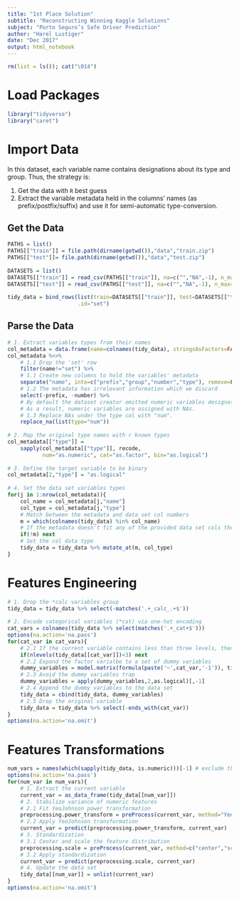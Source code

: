 ```yaml
---
title: "1st Place Solution"
subtitle: "Reconstructing Winning Kaggle Solutions"
subject: "Porto Seguro’s Safe Driver Prediction"
author: "Harel Lustiger"
date: "Dec 2017"
output: html_notebook
---
```


```r
rm(list = ls()); cat("\014")
```

# Load Packages

```r
library("tidyverse")
library("caret")
```


# Import Data

In this dataset, each variable name contains designations about its type and 
group. Thus, the strategy is:

1. Get the data with `R` best guess
2. Extract the variable metadata held in the columns' names 
(as prefix/postfix/suffix) and use it for semi-automatic type-conversion. 

## Get the Data

```r
PATHS = list()
PATHS[["train"]] = file.path(dirname(getwd()),"data","train.zip")
PATHS[["test"]]= file.path(dirname(getwd()),"data","test.zip")
  
DATASETS = list()
DATASETS[["train"]] = read_csv(PATHS[["train"]], na=c("","NA",-1), n_max=1e2)
DATASETS[["test"]] = read_csv(PATHS[["test"]], na=c("","NA",-1), n_max=1e2)
  
tidy_data = bind_rows(list(train=DATASETS[["train"]], test=DATASETS[["test"]]),
                      .id="set")
```

## Parse the Data

```r
# 1. Extract variables types from their names
col_metadata = data.frame(name=colnames(tidy_data), stringsAsFactors=FALSE)
col_metadata %<>%
    # 1.1 Drop the 'set' row
    filter(name!="set") %>%
    # 1.1 Create new columns to hold the variables' metadata
    separate("name", into=c("prefix","group","number","type"), remove=F) %>%
    # 1.2 The metadata has irrelevant information which we discard
    select(-prefix, -number) %>%
    # By default the dataset creator omitted numeric variables designation. 
    # As a result, numeric variables are assigned with NAs.
    # 1.3 Replace NAs under the type col with "num".
    replace_na(list(type="num"))
  
# 2. Map the original type names with r known types
col_metadata[["type"]] = 
    sapply(col_metadata[["type"]], recode, 
           num="as.numeric", cat="as.factor", bin="as.logical")
  
# 3. Define the target variable to be binary
col_metadata[2,"type"] = "as.logical"
  
# 4. Set the data set variables types
for(j in 1:nrow(col_metadata)){
    col_name = col_metadata[j,"name"]
    col_type = col_metadata[j,"type"]
    # Match between the metadata and data set col numbers
    m = which(colnames(tidy_data) %in% col_name)
    # If the metadata doesn't fit any of the provided data set cols then skip it
    if(!m) next
    # Set the col data type
    tidy_data = tidy_data %>% mutate_at(m, col_type)
}
```


# Features Engineering

```r
# 1. Drop the *calc variables group
tidy_data = tidy_data %>% select(-matches('.+_calc_.+$'))
  
# 2. Encode categorical variables (*cat) via one-hot encoding
cat_vars = colnames(tidy_data %>% select(matches('.+_cat+$')))
options(na.action='na.pass')
for(cat_var in cat_vars){
    # 2.1 If the current variable contains less than three levels, then skip it
    if(nlevels(tidy_data[[cat_var]])<3) next
    # 2.2 Expand the factor varialbe to a set of dummy variables
    dummy_variables = model.matrix(formula(paste('~',cat_var,'-1')), tidy_data)
    # 2.3 Avoid the dummy variables trap
    dummy_variables = apply(dummy_variables,2,as.logical)[,-1] 
    # 2.4 Append the dummy variables to the data set
    tidy_data = cbind(tidy_data, dummy_variables)
    # 2.5 Drop the original variable
    tidy_data = tidy_data %>% select(-ends_with(cat_var))
}
options(na.action='na.omit')
```


# Features Transformations

```r
num_vars = names(which(sapply(tidy_data, is.numeric)))[-1] # exclude the ID col
options(na.action='na.pass')
for(num_var in num_vars){
    # 1. Extract the current variable
    current_var = as_data_frame(tidy_data[[num_var]])
    # 2. Stabilize variance of numeric features
    # 2.1 Fit YeoJohnson power transformation
    preprocessing.power_transform = preProcess(current_var, method="YeoJohnson") 
    # 2.2 Apply YeoJohnson transformation
    current_var = predict(preprocessing.power_transform, current_var)
    # 3. Standardization
    # 3.1 Center and scale the feature distribution
    preprocessing.scale = preProcess(current_var, method=c("center","scale")) 
    # 3.2 Apply standardization
    current_var = predict(preprocessing.scale, current_var)
    # 4. Update the data set
    tidy_data[[num_var]] = unlist(current_var)
}
options(na.action='na.omit')
```
